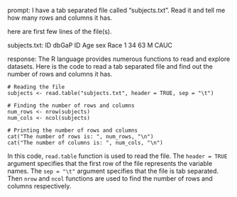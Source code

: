 prompt:
I have a tab separated file called "subjects.txt". Read it and tell me how many rows and columns it has. 

here are first few lines of the file(s).

subjects.txt:
ID	dbGaP ID	Age	sex	Race
1	34	63	M	CAUC


response:
The R language provides numerous functions to read and explore datasets. Here is the code to read a tab separated file and find out the number of rows and columns it has.

```
# Reading the file 
subjects <- read.table("subjects.txt", header = TRUE, sep = "\t")

# Finding the number of rows and columns
num_rows <- nrow(subjects)
num_cols <- ncol(subjects)

# Printing the number of rows and columns
cat("The number of rows is: ", num_rows, "\n")
cat("The number of columns is: ", num_cols, "\n")
```

In this code, `read.table` function is used to read the file. The `header = TRUE` argument specifies that the first row of the file represents the variable names. The `sep = "\t"` argument specifies that the file is tab separated. Then `nrow` and `ncol` functions are used to find the number of rows and columns respectively.
